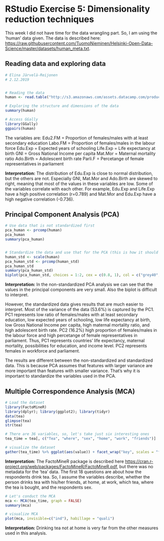 # RStudio Exercise 5: Dimensionality reduction techniques

This week I did not have time for the data wrangling part. So, I am using the 'human' data given.
The data is described here: <https://raw.githubusercontent.com/TuomoNieminen/Helsinki-Open-Data-Science/master/datasets/human_meta.txt>.

## Reading data and exploring data

```r
# Elina Järvelä-Reijonen
# 2.12.2019


# Reading the data
human <- read.table("http://s3.amazonaws.com/assets.datacamp.com/production/course_2218/datasets/human2.txt", sep=",", header=TRUE)

# Exploring the structure and dimensions of the data
summary(human)

# Access GGally
library(GGally)
ggpairs(human)

```

The variables are:
Edu2.FM = Proportion of females/males with at least secondary education
Labo.FM = Proportion of females/males in the labour force
Edu.Exp = Expected years of schooling
Life.Exp = Life expectancy at birth
GNI = Gross National Income per capita
Mat.Mor = Maternal mortality ratio
Ado.Birth = Adolescent birth rate 
Parli.F = Percetange of female representatives in parliament

**Interpretation:** The distribution of Edu.Exp is close to normal distribution, but the others are not. Especially GNI, Mat.Mor and Ado.Birth are skewed to right, meaning that most of the values in these variables are low. Some of the variables correlate with each other. For example, Edu.Exp and Life.Exp have a high positive correlation (r=0.789) and Mat.Mor and Edu.Exp have a high negative correlation (-0.736).

## Principal Component Analysis (PCA)

```r
# Use data that is not standardized first
pca_human <- prcomp(human)
pca_human
summary(pca_human)


# Standardize the data and use that for the PCA (this is how it should be done)
human_std <- scale(human)
pca_human_std <- prcomp(human_std)
pca_human_std
summary(pca_human_std)
biplot(pca_human_std, choices = 1:2, cex = c(0.8, 1), col = c("grey40", "deeppink2"))

```

**Interpretation:** In the non-standardized PCA analysis we can see that the values in the principal components are very small. Also the biplot is difficult to interpret. 

However, the standardized data gives results that are much easier to interpret. Most of the variance of the data (53.6%) is captured by the PC1. PC1 represents low ratio of females/males with at least secondary education, low expected years of schooling, low life expectancy at birth, low Gross National Income per capita, high maternal mortality ratio, and high adolescent birth rate. PC2 (16.2%) high proportion of females/males in the labour force and high percetange of female representatives in parliament. Thus, PC1 represents countries' life expectancy, maternal mortality, possibilities for education, and income level. PC2 represents females in workforce and parliament. 

The results are different between the non-standardized and standardized data. This is because PCA assumes that features with larger variance are more important than features with smaller variance. That's why it is important to standardize the variables used in the PCA.

## Multiple Correspondence Analysis (MCA)

```r
# Load the dataset
library(FactoMineR)
library(dplyr); library(ggplot2); library(tidyr)
data(tea)
glimpse(tea)
str(tea)
```

```r
# There are 36 variables, so, let's take just six interesting ones
tea_time = tea[, c("Tea", "where", "sex", "home", "work", "friends")]

# visualize the dataset
gather(tea_time) %>% ggplot(aes(value)) + facet_wrap("key", scales = "free") + geom_bar() + theme(axis.text.x = element_text(angle = 45, hjust = 1, size = 8))


```

**Interpretation:** The FactoMineR package is described here <https://cran.r-project.org/web/packages/FactoMineR/FactoMineR.pdf>, but there was no metadata for the 'tea' data. The first 18 questions are about how the respondents drink tea. So, I assume the variables describe, whether the person drinks tea with his/her friends, at home, at work, which tea, where the tea is bought, and the respondents sex.

```r
# Let's conduct the MCA
mca <- MCA(tea_time, graph = FALSE)
summary(mca)

# visualize MCA
plot(mca, invisible=c("ind"), habillage = "quali")


```

**Interpretation:** Drinking tea not at home is very far from the other measures used in this analysis.

